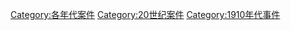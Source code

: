 [[Category:各年代案件|Category:各年代案件]]
[[Category:20世纪案件|Category:20世纪案件]]
[[Category:1910年代事件|Category:1910年代事件]]